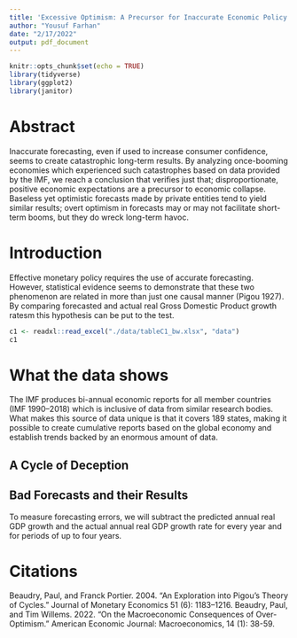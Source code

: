 ```yaml
---
title: 'Excessive Optimism: A Precursor for Inaccurate Economic Policy'
author: "Yousuf Farhan"
date: "2/17/2022"
output: pdf_document
---
```


```r
knitr::opts_chunk$set(echo = TRUE)
library(tidyverse)
library(ggplot2)
library(janitor)
```

# Abstract
Inaccurate forecasting, even if used to increase consumer confidence, seems to create catastrophic long-term results. By analyzing once-booming economies which experienced such catastrophes based on data provided by the IMF, we reach a conclusion that verifies just that; disproportionate, positive economic expectations are a precursor to economic collapse. Baseless yet optimistic forecasts made by private entities tend to yield similar results; overt optimism in forecasts may or may not facilitate short-term booms, but they do wreck long-term havoc. 


# Introduction

Effective monetary policy requires the use of accurate forecasting. However, statistical evidence seems to demonstrate that these two phenomenon are related in more than just one causal manner (Pigou 1927).  By comparing forecasted and actual real Gross Domestic Product growth ratesm this hypothesis can be put to the test. 




```r
c1 <- readxl::read_excel("./data/tableC1_bw.xlsx", "data")
c1
```




# What the data shows

The IMF produces bi-annual economic reports for all member countries (IMF 1990–2018) which is inclusive of data from similar research bodies. What makes this source of data unique is that it covers 189 states, making it possible to create cumulative reports based on the global economy and establish trends backed by an enormous amount of data.

## A Cycle of Deception


## Bad Forecasts and their Results

To measure forecasting errors, we will subtract the predicted annual real GDP growth and the actual annual real GDP growth rate for every year and for periods of up to four years.








# Citations
Beaudry, Paul, and Franck Portier. 2004. “An Exploration into Pigou’s Theory of Cycles.” Journal of
Monetary Economics 51 (6): 1183–1216.
Beaudry, Paul, and Tim Willems. 2022. "On the Macroeconomic Consequences of Over-Optimism." American Economic Journal: Macroeconomics, 14 (1): 38-59.
